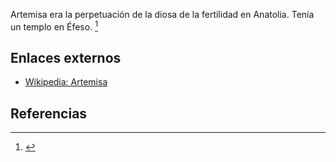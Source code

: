 Artemisa era la perpetuación de la diosa de la fertilidad en Anatolia. Tenía un templo en Éfeso. <ref name="n0">{{lib|LU|133|6|1}}</ref> 

== Enlaces externos ==

* [https://es.wikipedia.org/wiki/Artemisa Wikipedia: Artemisa]


== Referencias ==

<references/>
